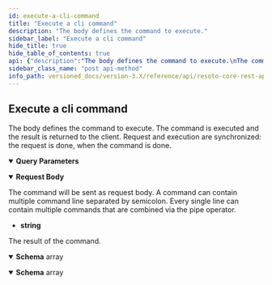 ```yaml
---
id: execute-a-cli-command
title: "Execute a cli command"
description: "The body defines the command to execute."
sidebar_label: "Execute a cli command"
hide_title: true
hide_table_of_contents: true
api: {"description":"The body defines the command to execute.\nThe command is executed and the result is returned to the client.\nRequest and execution are synchronized: the request is done, when the command is done.\n","parameters":[{"name":"env","description":"All search parameter form the environment passed to the CLI interpreter.","in":"query","schema":{"type":"object","additionalProperties":true}}],"requestBody":{"description":"The command will be sent as request body.\nA command can contain multiple command line separated by semicolon.\nEvery single line can contain multiple commands that are combined via the pipe operator.\n","content":{"text/plain":{"schema":{"type":"string","example":"json [1,2,3,4,5,6] | count"}}}},"tags":["cli"],"responses":{"200":{"description":"The result of the command.","content":{"application/json":{"schema":{"type":"array","items":{"type":"object","additionalProperties":true}}},"application/x-ndjson":{"schema":{"type":"array","items":{"type":"object","additionalProperties":true}}}}}},"method":"post","path":"/cli/execute","servers":[{"url":"https://{host}:{port}","variables":{"host":{"default":"localhost"},"port":{"default":"8900"}}}],"info":{"title":"Resoto Core REST API","version":"V1"},"postman":{"name":"Execute a cli command","description":{"content":"The body defines the command to execute.\nThe command is executed and the result is returned to the client.\nRequest and execution are synchronized: the request is done, when the command is done.\n","type":"text/plain"},"url":{"path":["cli","execute"],"host":["{{baseUrl}}"],"query":[],"variable":[]},"header":[{"key":"Content-Type","value":"text/plain"},{"key":"Accept","value":"application/json"}],"method":"POST","body":{"mode":"raw","raw":"\"\""}}}
sidebar_class_name: "post api-method"
info_path: versioned_docs/version-3.X/reference/api/resoto-core-rest-api
---
```



## Execute a cli command

The body defines the command to execute. The command is executed and the result is returned to the client. Request and execution are synchronized: the request is done, when the command is done.

<details style={{"marginBottom":"1rem"}} data-collapsed={false} open={true}><summary style={{}}><strong>Query Parameters</strong></summary><div><ul><ParamsItem className={"paramsItem"} param={{"name":"env","description":"All search parameter form the environment passed to the CLI interpreter.","in":"query","schema":{"type":"object","additionalProperties":true}}}></ParamsItem></ul></div></details><MimeTabs><TabItem label={"text/plain"} value={"text/plain-schema"}><details style={{}} data-collapsed={false} open={true}><summary style={{"textAlign":"left"}}><strong>Request Body</strong></summary><div style={{"textAlign":"left","marginLeft":"1rem"}}><div style={{"marginTop":"1rem","marginBottom":"1rem"}}>

The command will be sent as request body. A command can contain multiple command line separated by semicolon. Every single line can contain multiple commands that are combined via the pipe operator.

</div></div><ul style={{"marginLeft":"1rem"}}><li><div><strong>string</strong></div></li></ul></details></TabItem></MimeTabs><div><ApiTabs><TabItem label={"200"} value={"200"}><div>

The result of the command.

</div><div><MimeTabs schemaType={"response"}><TabItem label={"application/json"} value={"application/json"}><SchemaTabs><TabItem label={"Schema"} value={"Schema"}><details style={{}} data-collapsed={false} open={true}><summary style={{"textAlign":"left"}}><strong>Schema</strong><span style={{"opacity":"0.6"}}> array</span></summary><div style={{"textAlign":"left","marginLeft":"1rem"}}></div><ul style={{"marginLeft":"1rem"}}></ul></details></TabItem><TabItem label={"Example (from schema)"} value={"Example (from schema)"}><ResponseSamples responseExample={"[\n  {}\n]"} language={"json"}></ResponseSamples></TabItem></SchemaTabs></TabItem><TabItem label={"application/x-ndjson"} value={"application/x-ndjson"}><SchemaTabs><TabItem label={"Schema"} value={"Schema"}><details style={{}} data-collapsed={false} open={true}><summary style={{"textAlign":"left"}}><strong>Schema</strong><span style={{"opacity":"0.6"}}> array</span></summary><div style={{"textAlign":"left","marginLeft":"1rem"}}></div><ul style={{"marginLeft":"1rem"}}></ul></details></TabItem><TabItem label={"Example (from schema)"} value={"Example (from schema)"}><ResponseSamples responseExample={"[\n  {}\n]"} language={"json"}></ResponseSamples></TabItem></SchemaTabs></TabItem></MimeTabs></div></TabItem></ApiTabs></div>

